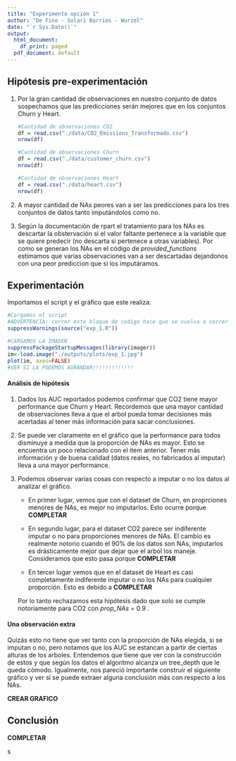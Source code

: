 ```yaml
---
title: "Experimento opción 1"
author: "De Fino - Solari Barrios - Wurzel"
date: "`r Sys.Date()`"
output:
  html_document:
    df_print: paged
  pdf_document: default
---
```


## Hipótesis pre-experimentación 

1.  Por la gran cantidad de observaciones en nuestro conjunto de datos sospechamos que las predicciones serán mejores que en los conjuntos Churn y Heart.

    ```r
    #Cantidad de observaciones CO2
    df = read.csv("./data/CO2_Emissions_Transformado.csv")
    nrow(df)

    #Cantidad de observaciones Churn
    df = read.csv("./data/customer_churn.csv")
    nrow(df)

    #Cantidad de observaciones Heart
    df = read.csv("./data/heart.csv")
    nrow(df)
    ```

2.  A mayor cantidad de NAs peores van a ser las predicciones para los tres conjuntos de datos tanto imputándolos como no.

3.  Según la documentación de rpart el tratamiento para los NAs es descartar la obstervación si el valor faltante pertenece a la variable que se quiere predecir (no descarta si pertenece a otras variables). Por como se generan los NAs en el código de *provided_functions* estimamos que varias observaciones van a ser descartadas dejandonos con una peor prediccion que si los imputáramos.

## Experimentación 

Importamos el script y el gráfico que este realiza:

```r
#Cargamos el script
#ADVERTENCIA: correr este bloque de codigo hace que se vuelva a correr el experimento
suppressWarnings(source("exp_1.R"))
```

```r
#CARGAMOS LA IMAGEN
suppressPackageStartupMessages(library(imager))
im<-load.image("./outputs/plots/exp_1.jpg")
plot(im, axes=FALSE)
#VER SI LA PODEMOS AGRANDAR!!!!!!!!!!!!!
```

#### Análisis de hipótesis

1.  Dados los AUC reportados podemos confirmar que CO2 tiene mayor performance que Churn y Heart. Recordemos que una mayor cantidad de observaciones lleva a que el arbol pueda tomar decisiones más acertadas al tener más información para sacar conclusiones.

2.  Se puede ver claramente en el gráfico que la performance para todos disminuye a medida que la proporción de NAs es mayor. Esto se encuentra un poco relacionado con el item anterior. Tener más información y de buena calidad (datos reales, no fabricados al imputar) lleva a una mayor performance.

3.  Podemos observar varias cosas con respecto a imputar o no los datos al analizar el gráfico.

    -   En primer lugar, vemos que con el dataset de Churn, en proprciones menores de NAs, es mejor no imputarlos. Esto ocurre porque **COMPLETAR**

    -   En segundo lugar, para el dataset CO2 parece ser indiferente imputar o no para proporciones menores de NAs. El cambio es realmente notorio cuando el 90% de los datos son NAs, imputarlos es drásticamente mejor que dejar que el arbol los maneje. Consideramos que esto pasa porque **COMPLETAR**

    -   En tercer lugar vemos que en el dataset de Heart es casi completamente indiferente imputar o no los NAs para cualquier proporción. Esto es debido a **COMPLETAR**

    Por lo tanto rechazamos esta hipótesis dado que solo se cumple notoriamente para CO2 con *prop_NAs* = 0.9 .

#### Una observación extra

Quizás esto no tiene que ver tanto con la proporción de NAs elegida, si se imputan o no, pero notamos que los AUC se estancan a partir de ciertas alturas de los arboles. Entendemos que tiene que ver con la construcción de estos y que según los datos el algoritmo alcanza un tree_depth que le queda cómodo. Igualmente, nos pareció importante construir el siguiente gráfico y ver si se puede extraer alguna conclusión más con respecto a los NAs.

**CREAR GRAFICO**

## Conclusión

**COMPLETAR**

s


